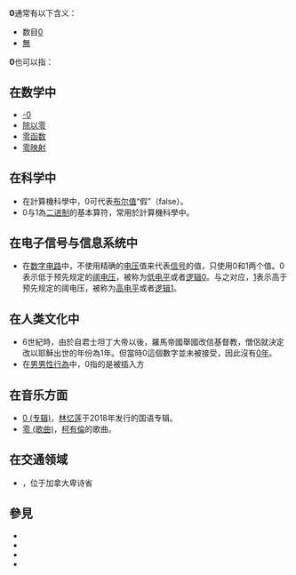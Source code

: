 '''0'''通常有以下含义：
* 数目[[0|0]]
* [[無|無]]

'''0'''也可以指：

==在数学中==
* [[-0|-0]]
* [[除以零|除以零]]
* [[零函数|零函数]]
* [[零映射|零映射]]

== 在科学中 ==
* 在計算機科學中，0可代表[[布尔值|布尔值]]“假”（false）。
* 0与1為[[二进制|二进制]]的基本算符，常用於計算機科學中。

== 在电子信号与信息系统中 ==
* 在[[数字电路|数字电路]]中，不使用精确的[[电压|电压]]值来代表[[信号|信号]]的值，只使用0和1两个值。0表示低于预先规定的[[阈电压|阈电压]]，被称为[[低电平|低电平]]或者[[逻辑0|逻辑0]]。与之对应，[[1|1]]表示高于预先规定的阈电压，被称为[[高电平|高电平]]或者[[逻辑1|逻辑1]]。

== 在人类文化中 ==
* 6世紀時，由於自君士坦丁大帝以後，羅馬帝國舉國改信基督教，僧侶就決定改以耶穌出世的年份為1年。但當時0這個數字並未被接受，因此沒有[[0年|0年]]。
* 在[[男男性行為|男男性行為]]中，0指的是被插入方

== 在音乐方面 ==

* [[0_(專輯)|0 (专辑)]]，[[林忆莲|林忆莲]]于2018年发行的国语专辑。
* [[零_(歌曲)|零 (歌曲)]]，[[柯有倫|柯有倫]]的歌曲。

== 在交通领域 ==
* {{link-en|0号大道|0 Avenue}}，位于加拿大卑诗省

== 參見 ==
* {{Lookfrom|0}}
* {{Lookfrom|零}}
* {{Lookfrom|〇}}
* {{Lookfrom|○}}
{{disambig|cat=數字消歧義}}